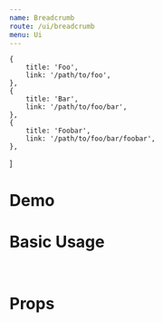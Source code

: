 ```yaml
---
name: Breadcrumb
route: /ui/breadcrumb
menu: Ui
---
```



    {
        title: 'Foo',
        link: '/path/to/foo',
    },
    {
        title: 'Bar',
        link: '/path/to/foo/bar',
    },
    {
        title: 'Foobar',
        link: '/path/to/foo/bar/foobar',
    },
]

# Demo
<Router history={{}}>
    <div className="p-2 mb-4">
        <Breadcrumb items={items} />
    </div>
</Router>


# Basic Usage
<Playground>
<Breadcrumb
    className='foobar'
    items={[]} // array of items of breadcrumb, items shape: {title: 'foo', link: 'path/to/foo'}
/>
</Playground>

<br />

# Props
<Props of={Breadcrumb} />
